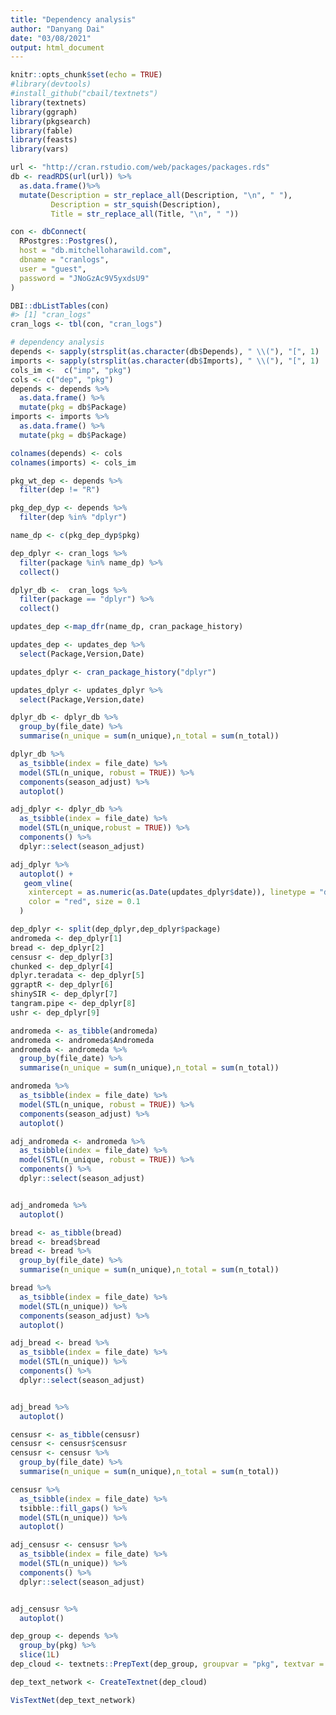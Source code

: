 ```yaml
---
title: "Dependency analysis"
author: "Danyang Dai"
date: "03/08/2021"
output: html_document
---
```


```r
knitr::opts_chunk$set(echo = TRUE)
#library(devtools)
#install_github("cbail/textnets")
library(textnets)
library(ggraph)
library(pkgsearch)
library(fable)
library(feasts)
library(vars)
```

```r
url <- "http://cran.rstudio.com/web/packages/packages.rds"
db <- readRDS(url(url)) %>% 
  as.data.frame()%>% 
  mutate(Description = str_replace_all(Description, "\n", " "),
         Description = str_squish(Description),
         Title = str_replace_all(Title, "\n", " "))
```

```r
con <- dbConnect(
  RPostgres::Postgres(),
  host = "db.mitchelloharawild.com",
  dbname = "cranlogs",
  user = "guest",
  password = "JNoGzAc9V5yxdsU9"
)

DBI::dbListTables(con)
#> [1] "cran_logs"
cran_logs <- tbl(con, "cran_logs")
```


```r
# dependency analysis
depends <- sapply(strsplit(as.character(db$Depends), " \\("), "[", 1)
imports <- sapply(strsplit(as.character(db$Imports), " \\("), "[", 1)
cols_im <-  c("imp", "pkg")
cols <- c("dep", "pkg")
depends <- depends %>%
  as.data.frame() %>%
  mutate(pkg = db$Package)
imports <- imports %>%
  as.data.frame() %>%
  mutate(pkg = db$Package)

colnames(depends) <- cols
colnames(imports) <- cols_im

```

```r
pkg_wt_dep <- depends %>% 
  filter(dep != "R")

pkg_dep_dyp <- depends %>% 
  filter(dep %in% "dplyr")

name_dp <- c(pkg_dep_dyp$pkg)
```

```r
dep_dplyr <- cran_logs %>% 
  filter(package %in% name_dp) %>% 
  collect()

dplyr_db <-  cran_logs %>% 
  filter(package == "dplyr") %>% 
  collect()

updates_dep <-map_dfr(name_dp, cran_package_history)

updates_dep <- updates_dep %>% 
  select(Package,Version,Date)

updates_dplyr <- cran_package_history("dplyr")

updates_dplyr <- updates_dplyr %>% 
  select(Package,Version,date)
```


```r
dplyr_db <- dplyr_db %>% 
  group_by(file_date) %>% 
  summarise(n_unique = sum(n_unique),n_total = sum(n_total))

dplyr_db %>% 
  as_tsibble(index = file_date) %>% 
  model(STL(n_unique, robust = TRUE)) %>%
  components(season_adjust) %>% 
  autoplot()

adj_dplyr <- dplyr_db %>% 
  as_tsibble(index = file_date) %>% 
  model(STL(n_unique,robust = TRUE)) %>%
  components() %>% 
  dplyr::select(season_adjust)

adj_dplyr %>% 
  autoplot() +
   geom_vline(
    xintercept = as.numeric(as.Date(updates_dplyr$date)), linetype = "dotted",
    color = "red", size = 0.1
  )

```



```r
dep_dplyr <- split(dep_dplyr,dep_dplyr$package)
andromeda <- dep_dplyr[1]
bread <- dep_dplyr[2]
censusr <- dep_dplyr[3]
chunked <- dep_dplyr[4]
dplyr.teradata <- dep_dplyr[5]
ggraptR <- dep_dplyr[6]
shinySIR <- dep_dplyr[7]
tangram.pipe <- dep_dplyr[8]
ushr <- dep_dplyr[9]
```


```r
andromeda <- as_tibble(andromeda) 
andromeda <- andromeda$Andromeda
andromeda <- andromeda %>% 
  group_by(file_date) %>% 
  summarise(n_unique = sum(n_unique),n_total = sum(n_total))

andromeda %>% 
  as_tsibble(index = file_date) %>% 
  model(STL(n_unique, robust = TRUE)) %>%
  components(season_adjust) %>% 
  autoplot()

adj_andromeda <- andromeda %>% 
  as_tsibble(index = file_date) %>% 
  model(STL(n_unique, robust = TRUE)) %>%
  components() %>% 
  dplyr::select(season_adjust)


adj_andromeda %>% 
  autoplot()
```

```r
bread <- as_tibble(bread) 
bread <- bread$bread
bread <- bread %>% 
  group_by(file_date) %>% 
  summarise(n_unique = sum(n_unique),n_total = sum(n_total))

bread %>% 
  as_tsibble(index = file_date) %>% 
  model(STL(n_unique)) %>%
  components(season_adjust) %>% 
  autoplot()

adj_bread <- bread %>% 
  as_tsibble(index = file_date) %>% 
  model(STL(n_unique)) %>%
  components() %>% 
  dplyr::select(season_adjust)


adj_bread %>% 
  autoplot()
```



```r
censusr <- as_tibble(censusr) 
censusr <- censusr$censusr
censusr <- censusr %>% 
  group_by(file_date) %>% 
  summarise(n_unique = sum(n_unique),n_total = sum(n_total))

censusr %>% 
  as_tsibble(index = file_date) %>% 
  tsibble::fill_gaps() %>% 
  model(STL(n_unique)) %>%
  autoplot()

adj_censusr <- censusr %>% 
  as_tsibble(index = file_date) %>% 
  model(STL(n_unique)) %>%
  components() %>% 
  dplyr::select(season_adjust)


adj_censusr %>% 
  autoplot()
```











```r
dep_group <- depends %>%
  group_by(pkg) %>%
  slice(1L)
dep_cloud <- textnets::PrepText(dep_group, groupvar = "pkg", textvar = "dep", node_type = "groups", tokenizer = "words", pos = "nouns", remove_stop_words = TRUE, compound_nouns = TRUE)

dep_text_network <- CreateTextnet(dep_cloud)

VisTextNet(dep_text_network)

```